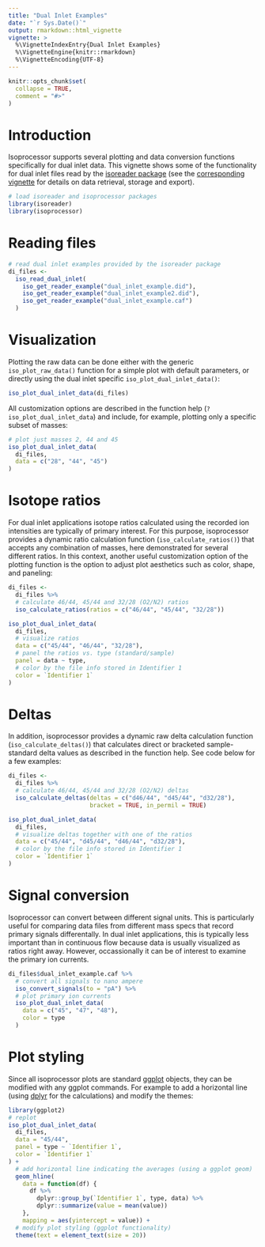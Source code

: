 ```yaml
---
title: "Dual Inlet Examples"
date: "`r Sys.Date()`"
output: rmarkdown::html_vignette
vignette: >
  %\VignetteIndexEntry{Dual Inlet Examples}
  %\VignetteEngine{knitr::rmarkdown}
  %\VignetteEncoding{UTF-8}
---
```



```r
knitr::opts_chunk$set(
  collapse = TRUE,
  comment = "#>"
)
```

# Introduction

Isoprocessor supports several plotting and data conversion functions specifically for dual inlet data. This vignette shows some of the functionality for dual inlet files read by the [isoreader package](http://isoprocessor.isoverse.org) (see the [corresponding vignette](http://isoreader.isoverse.org/articles/dual_inlet.html) for details on data retrieval, storage and export). 

```r
# load isoreader and isoprocessor packages
library(isoreader)
library(isoprocessor)
```


# Reading files

```r
# read dual inlet examples provided by the isoreader package
di_files <- 
  iso_read_dual_inlet(
    iso_get_reader_example("dual_inlet_example.did"),
    iso_get_reader_example("dual_inlet_example2.did"),
    iso_get_reader_example("dual_inlet_example.caf")
  )
```

# Visualization

Plotting the raw data can be done either with the generic `iso_plot_raw_data()` function for a simple plot with default parameters, or directly using the dual inlet specific `iso_plot_dual_inlet_data()`:

```r
iso_plot_dual_inlet_data(di_files)
```

All customization options are described in the function help (`?iso_plot_dual_inlet_data`) and include, for example, plotting only a specific subset of masses:

```r
# plot just masses 2, 44 and 45
iso_plot_dual_inlet_data(
  di_files,
  data = c("28", "44", "45")
)
```

# Isotope ratios

For dual inlet applications isotope ratios calculated using the recorded ion intensities are typically of primary interest. For this purpose, isoprocessor provides a dynamic ratio calculation function (`iso_calculate_ratios()`) that accepts any combination of masses, here demonstrated for several different ratios. In this context, another useful customization option of the plotting function is the option to adjust plot aesthetics such as color, shape, and paneling:

```r
di_files <-
  di_files %>% 
  # calculate 46/44, 45/44 and 32/28 (O2/N2) ratios
  iso_calculate_ratios(ratios = c("46/44", "45/44", "32/28"))

iso_plot_dual_inlet_data(
  di_files,
  # visualize ratios
  data = c("45/44", "46/44", "32/28"),
  # panel the ratios vs. type (standard/sample)
  panel = data ~ type,
  # color by the file info stored in Identifier 1
  color = `Identifier 1`
)
```

# Deltas

In addition, isoprocessor provides a dynamic raw delta calculation function (`iso_calculate_deltas()`) that calculates direct or bracketed sample-standard delta values as described in the function help. See code below for a few examples:

```r
di_files <-
  di_files %>% 
  # calculate 46/44, 45/44 and 32/28 (O2/N2) deltas
  iso_calculate_deltas(deltas = c("d46/44", "d45/44", "d32/28"), 
                       bracket = TRUE, in_permil = TRUE)

iso_plot_dual_inlet_data(
  di_files,
  # visualize deltas together with one of the ratios
  data = c("45/44", "d45/44", "d46/44", "d32/28"),
  # color by the file info stored in Identifier 1
  color = `Identifier 1`
)
```


# Signal conversion

Isoprocessor can convert between different signal units. This is particularly useful for comparing data files from different mass specs that record primary signals differentally. In dual inlet applications, this is typically less important than in continuous flow because data is usually visualized as ratios right away. However, occassionally it can be of interest to examine the primary ion currents. 

```r
di_files$dual_inlet_example.caf %>% 
  # convert all signals to nano ampere
  iso_convert_signals(to = "pA") %>% 
  # plot primary ion currents
  iso_plot_dual_inlet_data(
    data = c("45", "47", "48"),
    color = type
  )
```

# Plot styling

Since all isoprocessor plots are standard [ggplot](http://ggplot2.tidyverse.org/) objects, they can be modified with any ggplot commands. For example to add a horizontal line (using [dplyr](http://dplyr.tidyverse.org/) for the calculations) and modify the themes:

```r
library(ggplot2)
# replot
iso_plot_dual_inlet_data(
  di_files, 
  data = "45/44",
  panel = type ~ `Identifier 1`,
  color = `Identifier 1`
) +
  # add horizontal line indicating the averages (using a ggplot geom)
  geom_hline(
    data = function(df) {
      df %>% 
        dplyr::group_by(`Identifier 1`, type, data) %>% 
        dplyr::summarize(value = mean(value))
    }, 
    mapping = aes(yintercept = value)) +
  # modify plot styling (ggplot functionality)
  theme(text = element_text(size = 20))
```

